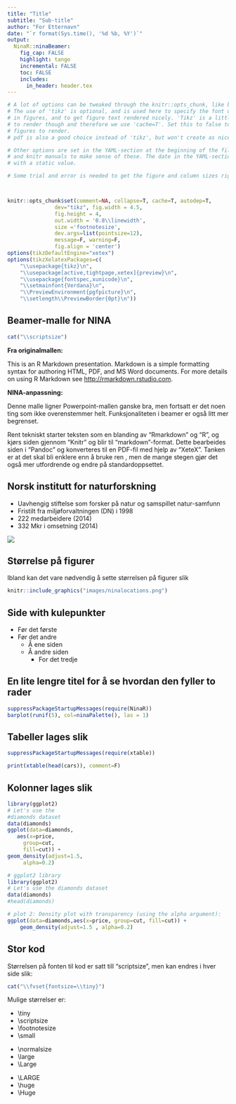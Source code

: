 ```yaml
---
title: "Title"
subtitle: "Sub-title"
author: "For Etternavn"
date: "`r format(Sys.time(), '%d %b, %Y')`"
output:
  NinaR::ninaBeamer:
    fig_cap: FALSE
    highlight: tango
    incremental: FALSE
    toc: FALSE
    includes:
      in_header: header.tex
---
```



```r
# A lot of options can be tweaked through the knitr::opts_chunk, like below.
# The use of 'tikz' is optional, and is used here to specify the font used
# in figures, and to get figure text rendered nicely. 'Tikz' is a little bit slower
# to render though and therefore we use 'cache=T'. Set this to false to force the 
# figures to render.
# pdf is also a good choice instead of 'tikz', but won't create as nice figure texts.

# Other options are set in the YAML-section at the beginning of the file. See the rmarkdown
# and knitr manuals to make sense of these. The date in the YAML-section can be replaced
# with a static value.

# Some trial and error is needed to get the figure and column sizes right.



knitr::opts_chunk$set(comment=NA, collapse=T, cache=T, autodep=T,
               dev="tikz", fig.width = 4.5,
               fig.height = 4,
               out.width = '0.8\\linewidth',
               size ='footnotesize',
               dev.args=list(pointsize=12),
               message=F, warning=F,
               fig.align = 'center')
options(tikzDefaultEngine="xetex")
options(tikzXelatexPackages=c(
    "\\usepackage{tikz}\n",
    "\\usepackage[active,tightpage,xetex]{preview}\n",
    "\\usepackage{fontspec,xunicode}\n",
    "\\setmainfont{Verdana}\n",
    "\\PreviewEnvironment{pgfpicture}\n",
    "\\setlength\\PreviewBorder{0pt}\n"))

```

## Beamer-malle for NINA
```r
cat("\\scriptsize")
```

**Fra originalmallen:**

This is an R Markdown presentation. Markdown is a simple formatting syntax for authoring HTML, PDF, and MS Word documents. For more details on using R Markdown see <http://rmarkdown.rstudio.com>.

**NINA-anpassning:**

Denne malle ligner Powerpoint-mallen ganske bra, men fortsatt er det noen ting som ikke overenstemmer helt. Funksjonaliteten i beamer er også litt mer begrenset. 

Rent tekniskt starter teksten som en blanding av "Rmarkdown" og "R", og kjørs siden gjennom "Knitr" og blir til "markdown"-format. Dette bearbeides siden i "Pandoc" og konverteres til en PDF-fil med hjelp av "XeteX". Tanken er at det skal bli enklere enn å bruke ren \LaTeX, men de mange stegen gjør det også mer utfordrende og endre på standardoppsettet.



## Norsk institutt for naturforskning

\columnsbegin
\column{.6\textwidth}

- Uavhengig stiftelse som forsker på natur og samspillet natur-samfunn
- Fristilt fra miljøforvaltningen (DN) i 1998
- 222 medarbeidere (2014)
- 332 Mkr i omsetning (2014)


\column{.4\textwidth}

![](images/ninalocations.png)

\columnsend


## Størrelse på figurer

Ibland kan det vare nødvendig å sette størrelsen på figurer slik

```r
knitr::include_graphics("images/ninalocations.png")

```


## Side with kulepunkter
- Før det første
- Før det andre
    - Å ene siden
    - Å andre siden
        - For det tredje

## En lite lengre titel for å se hvordan den fyller to rader

```r
suppressPackageStartupMessages(require(NinaR))
barplot(runif(5), col=ninaPalette(), las = 1)
```

## Tabeller lages slik
```r
suppressPackageStartupMessages(require(xtable))
```

```r
print(xtable(head(cars)), comment=F)
```

## Kolonner lages slik

\columnsbegin
\column{.45\textwidth}


```r
library(ggplot2)
# Let's use the 
#diamonds dataset
data(diamonds)
ggplot(data=diamonds, 
   aes(x=price, 
     group=cut, 
     fill=cut)) + 
geom_density(adjust=1.5, 
     alpha=0.2)
```

\column{.6\textwidth}

```r

# ggplot2 library
library(ggplot2)
# Let's use the diamonds dataset
data(diamonds)
#head(diamonds)

# plot 2: Density plot with transparency (using the alpha argument):
ggplot(data=diamonds,aes(x=price, group=cut, fill=cut)) + 
    geom_density(adjust=1.5 , alpha=0.2)
```

\columnsend

## Stor kod

Størrelsen på fonten til kod er satt till "scriptsize", men kan endres i hver side slik:
```r
cat("\\fvset{fontsize=\\tiny}")
```
Mulige størrelser er:
\columnsbegin
\column{.3\textwidth}

* \\tiny
* \\scriptsize	
* \\footnotesize	
* \\small	

\column{.3\textwidth}

* \\normalsize
* \\large	
* \\Large	

\column{.3\textwidth}

* \\LARGE	
* \\huge	
* \\Huge

\columnsend
